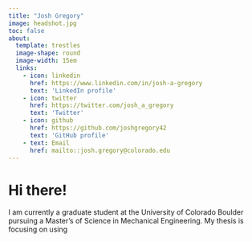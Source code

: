 ```yaml
---
title: "Josh Gregory"
image: headshot.jpg
toc: false
about: 
  template: trestles
  image-shape: round
  image-width: 15em
  links:
    - icon: linkedin
      href: https://www.linkedin.com/in/josh-a-gregory
      text: 'LinkedIn profile'
    - icon: twitter
      href: https://twitter.com/josh_a_gregory
      text: 'Twitter'
    - icon: github
      href: https://github.com/joshgregory42
      text: 'GitHub profile'
    - text: Email
      href: mailto::josh.gregory@colorado.edu
---
```


# Hi there!

I am currently a graduate student at the University of Colorado Boulder pursuing a Master's of Science in Mechanical Engineering. My thesis is focusing on using 

